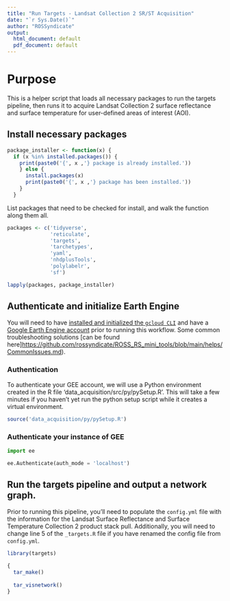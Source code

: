 ```yaml
---
title: "Run Targets - Landsat Collection 2 SR/ST Acquisition"
date: "`r Sys.Date()`"
author: "ROSSyndicate"
output:
  html_document: default
  pdf_document: default
---
```


# Purpose

This is a helper script that loads all necessary packages to run the targets 
pipeline, then runs it to acquire Landsat Collection 2 surface reflectance and
surface temperature for user-defined areas of interest (AOI).

## Install necessary packages

```r
package_installer <- function(x) {
  if (x %in% installed.packages()) {
    print(paste0('{', x ,'} package is already installed.'))
    } else {
      install.packages(x)
      print(paste0('{', x ,'} package has been installed.'))
    }
  }
```

List packages that need to be checked for install, and walk the function along them all.

```r
packages <- c('tidyverse',
              'reticulate',
              'targets',
              'tarchetypes',
              'yaml',
              'nhdplusTools',
              'polylabelr',
              'sf')

lapply(packages, package_installer)
```

## Authenticate and initialize Earth Engine

You will need to have [installed and initialized the `gcloud CLI`](https://cloud.google.com/sdk/docs/install) 
and have a [Google Earth Engine account](https://code.earthengine.google.com/register) 
prior to running this workflow. Some common troubleshooting solutions 
[can be found here]<https://github.com/rossyndicate/ROSS_RS_mini_tools/blob/main/helps/CommonIssues.md>).

### Authentication

To authenticate your GEE account, we will use a Python environment created in the 
R file 'data_acquisition/src/py/pySetup.R'. This will take a few minutes if you 
haven't yet run the python setup script while it creates a virtual environment.

```r
source('data_acquisition/py/pySetup.R')
```

### Authenticate your instance of GEE

```python
import ee

ee.Authenticate(auth_mode = 'localhost')
```

## Run the targets pipeline and output a network graph.

Prior to running this pipeline, you'll need to populate the `config.yml` file 
with the information for the Landsat Surface Reflectance and Surface Temperature 
Collection 2 product stack pull. Additionally, you will need to change line 5 of 
the `_targets.R` file if you have renamed the config file from `config.yml`.

```r
library(targets)

{
  tar_make()
  
  tar_visnetwork()
}
```


